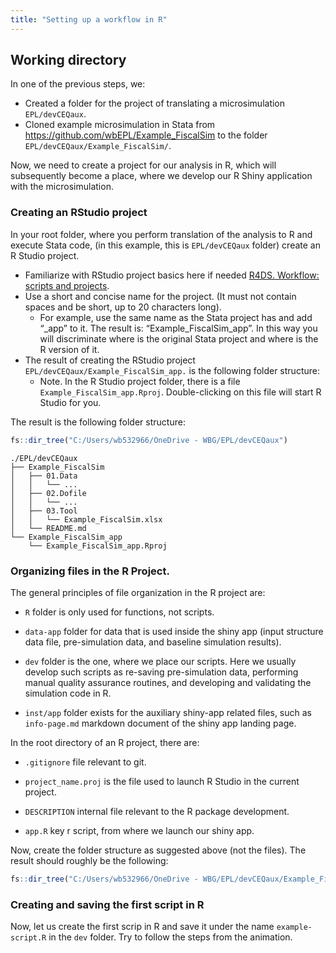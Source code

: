 ```yaml
---
title: "Setting up a workflow in R"
---
```


## Working directory

In one of the previous steps, we:

-   Created a folder for the project of translating a microsimulation `EPL/devCEQaux`.
-   Cloned example microsimulation in Stata from [https://github.com/wbEPL/Example_FiscalSim](https://github.com/wbEPL/Example_FiscalSim) to the folder `EPL/devCEQaux/Example_FiscalSim/`.

Now, we need to create a project for our analysis in R, which will subsequently become a place, where we develop our R Shiny application with the microsimulation.

### Creating an RStudio project

In your root folder, where you perform translation of the analysis to R and execute Stata code, (in this example, this is `EPL/devCEQaux` folder) create an R Studio project.

-   Familiarize with RStudio project basics here if needed [R4DS. Workflow: scripts and projects](https://r4ds.hadley.nz/workflow-scripts.html).
-   Use a short and concise name for the project. (It must not contain spaces and be short, up to 20 characters long).
    -   For example, use the same name as the Stata project has and add "\_app" to it. The result is: "Example_FiscalSim_app". In this way you will discriminate where is the original Stata project and where is the R version of it.
-   The result of creating the RStudio project `EPL/devCEQaux/Example_FiscalSim_app.` is the following folder structure:
    -  Note. In the R Studio project folder, there is a file `Example_FiscalSim_app.Rproj`. Double-clicking on this file will start R Studio for you.

The result is the following folder structure:

```r
fs::dir_tree("C:/Users/wb532966/OneDrive - WBG/EPL/devCEQaux")
```

```
./EPL/devCEQaux
├── Example_FiscalSim
│   ├── 01.Data
│   │   └── ...
│   ├── 02.Dofile
│   │   └── ...
│   ├── 03.Tool
│   │   └── Example_FiscalSim.xlsx
│   └── README.md
└── Example_FiscalSim_app
    └── Example_FiscalSim_app.Rproj
```

### Organizing files in the R Project.

The general principles of file organization in the R project are:

-   `R` folder is only used for functions, not scripts.

-   `data-app` folder for data that is used inside the shiny app (input structure data file, pre-simulation data, and baseline simulation results).

-   `dev` folder is the one, where we place our scripts. Here we usually develop such scripts as re-saving pre-simulation data, performing manual quality assurance routines, and developing and validating the simulation code in R.

-   `inst/app` folder exists for the auxiliary shiny-app related files, such as `info-page.md` markdown document of the shiny app landing page.

In the root directory of an R project, there are: 

-   `.gitignore` file relevant to git.

-   `project_name.proj` is the file used to launch R Studio in the current project.

-   `DESCRIPTION` internal file relevant to the R package development.

-   `app.R` key r script, from where we launch our shiny app.


Now, create the folder structure as suggested above (not the files). The result should roughly be the following:

```r
fs::dir_tree("C:/Users/wb532966/OneDrive - WBG/EPL/devCEQaux/Example_FiscalSim_app")
```

### Creating and saving the first script in R

Now, let us create the first scrip in R and save it under the name `example-script.R` in the `dev` folder. Try to follow the steps from the animation.






